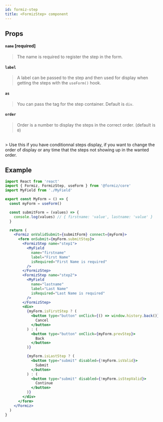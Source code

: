 ```yaml
---
id: formiz-step
title: <FormizStep> component
---
```


## Props

#### `name` [required]

> The name is required to register the step in the form.

#### `label`

> A label can be passed to the step and then used for display when getting the steps with the `useForm()` hook.

#### `as`

> You can pass the tag for the step container. Default is `div`.

#### `order`

> Order is a number to display the steps in the correct order. (default is `0`)
<br />
> Use this if you have conditionnal steps display, if you want to change the order of display or any time that the steps not showing up in the wanted order.


## Example

```jsx
import React from 'react'
import { Formiz, FormizStep, useForm } from '@formiz/core'
import MyField from './MyField'

export const MyForm = () => {
  const myForm = useForm()

  const submitForm = (values) => {
    console.log(values) // { firstname: 'value', lastname: 'value' }
  }

  return (
    <Formiz onValidSubmit={submitForm} connect={myForm}>
      <form onSubmit={myForm.submitStep}>
        <FormizStep name="step1">
          <MyField
            name="firstname"
            label="First Name"
            isRequired="First Name is required"
          />
        </FormizStep>
        <FormizStep name="step2">
          <MyField
            name="lastname"
            label="Last Name"
            isRequired="Last Name is required"
          />
        </FormizStep>
        <div>
          {myForm.isFirstStep ? (
            <button type="button" onClick={() => window.history.back()}>
              Cancel
            </button>
          ) : (
            <button type="button" onClick={myForm.prevStep}>
              Back
            </button>
          )}

          {myForm.isLastStep ? (
            <button type="submit" disabled={!myForm.isValid}>
              Submit
            </button>
          ) : (
            <button type="submit" disabled={!myForm.isStepValid}>
              Continue
            </button>
          )}
        </div>
      </form>
    </Formiz>
  )
}
```